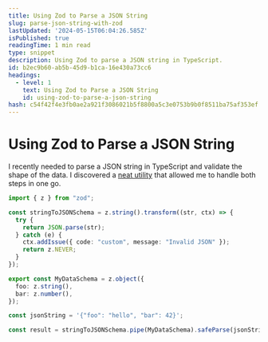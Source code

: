 ```yaml
---
title: Using Zod to Parse a JSON String
slug: parse-json-string-with-zod
lastUpdated: '2024-05-15T06:04:26.585Z'
isPublished: true
readingTime: 1 min read
type: snippet
description: Using Zod to parse a JSON string in TypeScript.
id: b2ec9b60-ab5b-45d9-b1ca-16e430a73cc6
headings:
  - level: 1
    text: Using Zod to Parse a JSON String
    id: using-zod-to-parse-a-json-string
hash: c54f42f4e3fb0ae2a921f3086021b5f8800a5c3e0753b9b0f8511ba75af353ef
---
```


# Using Zod to Parse a JSON String

I recently needed to parse a JSON string in TypeScript and validate the shape of the data. I discovered a [neat utility](https://github.com/JacobWeisenburger/zod_utilz/blob/4093595e5a6d95770872598ba3bc405d4e9c963b/src/stringToJSON.ts#LL4-L12C8) that allowed me to handle both steps in one go.

```ts
import { z } from "zod";

const stringToJSONSchema = z.string().transform((str, ctx) => {
  try {
    return JSON.parse(str);
  } catch (e) {
    ctx.addIssue({ code: "custom", message: "Invalid JSON" });
    return z.NEVER;
  }
});

export const MyDataSchema = z.object({
  foo: z.string(),
  bar: z.number(),
});

const jsonString = '{"foo": "hello", "bar": 42}';

const result = stringToJSONSchema.pipe(MyDataSchema).safeParse(jsonString);
```
